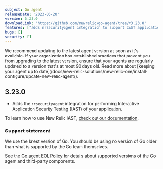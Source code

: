 ```yaml
---
subject: Go agent
releaseDate: '2023-06-20'
version: 3.23.0
downloadLink: 'https://github.com/newrelic/go-agent/tree/v3.23.0'
features: ["adds nrsecurityagent integration to support IAST application security testing"]
bugs: []    
security: []
---
```


<Callout variant="important">
We recommend updating to the latest agent version as soon as it's available. If your organization has established practices that prevent you from upgrading to the latest version, ensure that your agents are regularly updated to a version that's at most 90 days old. Read more about [keeping your agent up to date](/docs/new-relic-solutions/new-relic-one/install-configure/update-new-relic-agent/).
</Callout>

## 3.23.0
 * Adds the `nrsecurityagent` integration for performing Interactive Application Security Testing (IAST) of your application.

To learn how to use New Relic IAST, [check out our documentation](/docs/iast/overview).


### Support statement

We use the latest version of Go. You should be using no version of Go older than what is supported by the Go team themselves.

 See the [Go agent EOL Policy](/docs/apm/agents/go-agent/get-started/go-agent-eol-policy/) for details about supported versions of the Go agent and third-party components.


